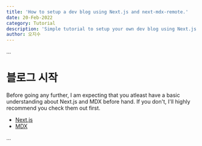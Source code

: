 ```yaml
---
title: 'How to setup a dev blog using Next.js and next-mdx-remote.'
date: 20-Feb-2022
category: Tutorial
description: 'Simple tutorial to setup your own dev blog using Next.js and next-mdx-remote.'
author: 오지수
---
```


...

# 블로그 시작

Before going any further, I am expecting that you atleast have a basic understanding about Next.js and MDX before hand.
If you don't, I'll highly recommend you check them out first.

- [Next.js](https://nextjs.org)
- [MDX](https://mdxjs.com)

...

